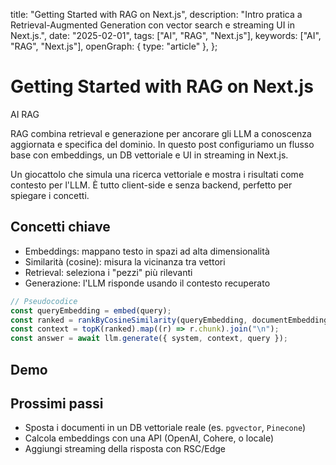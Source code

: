   title: "Getting Started with RAG on Next.js",
  description: "Intro pratica a Retrieval-Augmented Generation con vector search e streaming UI in Next.js.",
  date: "2025-02-01",
  tags: ["AI", "RAG", "Next.js"],
  keywords: ["AI", "RAG", "Next.js"],
  openGraph: { type: "article" },
};


# Getting Started with RAG on Next.js

<Badge variant="secondary">AI</Badge> <Badge>RAG</Badge>

RAG combina retrieval e generazione per ancorare gli LLM a conoscenza aggiornata e specifica del dominio. In questo post configuriamo un flusso base con embeddings, un DB vettoriale e UI in streaming in Next.js.

<Callout variant="info" title="Cosa costruiremo">
  Un giocattolo che simula una ricerca vettoriale e mostra i risultati come contesto per l'LLM.
  È tutto client-side e senza backend, perfetto per spiegare i concetti.
</Callout>

## Concetti chiave

- Embeddings: mappano testo in spazi ad alta dimensionalità
- Similarità (cosine): misura la vicinanza tra vettori
- Retrieval: seleziona i "pezzi" più rilevanti
- Generazione: l'LLM risponde usando il contesto recuperato

```ts
// Pseudocodice
const queryEmbedding = embed(query);
const ranked = rankByCosineSimilarity(queryEmbedding, documentEmbeddings);
const context = topK(ranked).map((r) => r.chunk).join("\n");
const answer = await llm.generate({ system, context, query });
```

## Demo

<DemoRAG />

## Prossimi passi

- Sposta i documenti in un DB vettoriale reale (es. `pgvector`, `Pinecone`)
- Calcola embeddings con una API (OpenAI, Cohere, o locale)
- Aggiungi streaming della risposta con RSC/Edge


